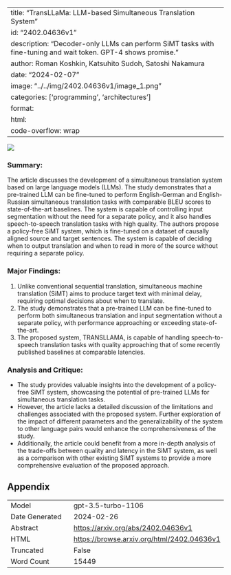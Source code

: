 
---
title: "TransLLaMa: LLM-based Simultaneous Translation System"
id: "2402.04636v1"
description: "Decoder-only LLMs can perform SiMT tasks with fine-tuning and wait token. GPT-4 shows promise."
author: Roman Koshkin, Katsuhito Sudoh, Satoshi Nakamura
date: "2024-02-07"
image: "../../img/2402.04636v1/image_1.png"
categories: ['programming', 'architectures']
format:
  html:
    code-overflow: wrap
---

![](../../img/2402.04636v1/image_1.png)

### Summary:
The article discusses the development of a simultaneous translation system based on large language models (LLMs). The study demonstrates that a pre-trained LLM can be fine-tuned to perform English-German and English-Russian simultaneous translation tasks with comparable BLEU scores to state-of-the-art baselines. The system is capable of controlling input segmentation without the need for a separate policy, and it also handles speech-to-speech translation tasks with high quality. The authors propose a policy-free SiMT system, which is fine-tuned on a dataset of causally aligned source and target sentences. The system is capable of deciding when to output translation and when to read in more of the source without requiring a separate policy.

### Major Findings:
1. Unlike conventional sequential translation, simultaneous machine translation (SiMT) aims to produce target text with minimal delay, requiring optimal decisions about when to translate.
2. The study demonstrates that a pre-trained LLM can be fine-tuned to perform both simultaneous translation and input segmentation without a separate policy, with performance approaching or exceeding state-of-the-art.
3. The proposed system, TRANSLLAMA, is capable of handling speech-to-speech translation tasks with quality approaching that of some recently published baselines at comparable latencies.

### Analysis and Critique:
- The study provides valuable insights into the development of a policy-free SiMT system, showcasing the potential of pre-trained LLMs for simultaneous translation tasks.
- However, the article lacks a detailed discussion of the limitations and challenges associated with the proposed system. Further exploration of the impact of different parameters and the generalizability of the system to other language pairs would enhance the comprehensiveness of the study.
- Additionally, the article could benefit from a more in-depth analysis of the trade-offs between quality and latency in the SiMT system, as well as a comparison with other existing SiMT systems to provide a more comprehensive evaluation of the proposed approach.

## Appendix

|          |          |
|----------|----------|
| Model     | gpt-3.5-turbo-1106       |
| Date Generated     | 2024-02-26       |
| Abstract | [https://arxiv.org/abs/2402.04636v1](https://arxiv.org/abs/2402.04636v1)        |
| HTML     | [https://browse.arxiv.org/html/2402.04636v1](https://browse.arxiv.org/html/2402.04636v1)       |
| Truncated       | False       |
| Word Count       | 15449       |
